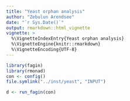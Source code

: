 ```yaml
---
title: "Yeast orphan analysis"
author: "Zebulun Arendsee"
date: "`r Sys.Date()`"
output: rmarkdown::html_vignette
vignette: >
  %\VignetteIndexEntry{Yeast orphan analysis}
  %\VignetteEngine{knitr::rmarkdown}
  %\VignetteEncoding{UTF-8}
---
```


```r
library(fagin)
library(rmonad)
con <- config()
file.symlink("../inst/yeast", "INPUT")
```

```r
d <- run_fagin(con)
```
